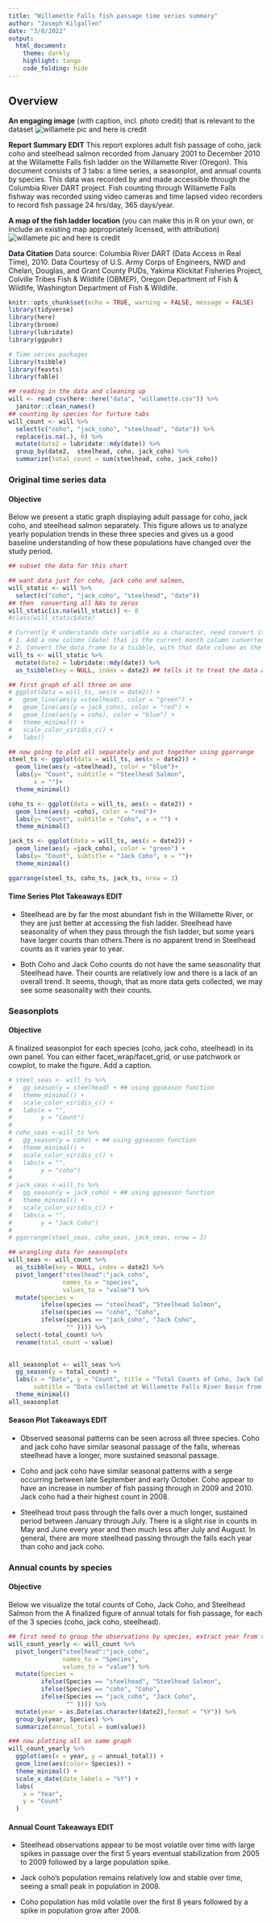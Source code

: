 ```yaml
---
title: "Willamette Falls fish passage time series summary"
author: "Joseph Kilgallen"
date: "3/8/2022"
output: 
  html_document:
    theme: darkly
    highlight: tango
    code_folding: hide
---
```

## Overview {.tabset .tabset-pills}

**An engaging image**
(with caption, incl. photo credit) that is relevant to the dataset
![willamete pic and here is credit](data/Willamette-basin.jpeg)


**Report Summary EDIT** 
This report explores adult fish passage of coho, jack coho and steelhead salmon recorded from January 2001 to December 2010 at the Willamette Falls fish ladder on the Willamette River (Oregon). This document consists of 3 tabs: a time series, a seasonplot, and annual counts by species. This data was recorded by and made accessible through the Columbia River DART project. Fish counting through Willamette Falls fishway was recorded using video cameras and time lapsed video recorders to record fish passage 24 hrs/day, 365 days/year.

**A map of the fish ladder location**
(you can make this in R on your own, or include an existing map appropriately licensed, with attribution)
![willamete pic and here is credit](data/ladder.jpeg)

**Data Citation**
Data source: Columbia River DART (Data Access in Real Time), 2010. Data Courtesy of U.S. Army Corps of Engineers, NWD and Chelan, Douglas, and Grant County PUDs, Yakima Klickitat Fisheries Project, Colville Tribes Fish & Wildlife (OBMEP), Oregon Department of Fish & Wildlife, Washington Department of Fish & Wildlife.


```r
knitr::opts_chunk$set(echo = TRUE, warning = FALSE, message = FALSE)
library(tidyverse)
library(here)
library(broom)
library(lubridate)
library(ggpubr)

# Time series packages
library(tsibble)
library(feasts)
library(fable)

## reading in the data and cleaning up
will <- read_csv(here::here("data", "willamette.csv")) %>% 
  janitor::clean_names()
## counting by species for furture tabs
will_count <- will %>% 
  select(c("coho", "jack_coho", "steelhead", "date")) %>% 
  replace(is.na(.), 0) %>% 
  mutate(date2 = lubridate::mdy(date)) %>% 
  group_by(date2,  steelhead, coho, jack_coho) %>% 
  summarize(total_count = sum(steelhead, coho, jack_coho))
```

### Original time series data

#### **Objective**

Below we present a static graph displaying adult passage for coho, jack coho, and steelhead salmon separately. This figure allows us to analyze yearly population trends in these three species and gives us a good baseline understanding of how these populations have changed over the study period. 
```r
## subset the data for this chart

## want data just for coho, jack coho and salmon, 
will_static <- will %>% 
  select(c("coho", "jack_coho", "steelhead", "date")) 
## then  converting all NAs to zeros
will_static[is.na(will_static)] <- 0
#class(will_static$date)

# Currently R understands date variable as a character, need convert it into a time series data frame (a *tsibble*)
# 1. Add a new column (date) that is the current month column converted to a time series class, yearmonth
# 2. Convert the data frame to a tsibble, with that date column as the time index
will_ts <- will_static %>% 
  mutate(date2 = lubridate::mdy(date)) %>% 
  as_tsibble(key = NULL, index = date2) ## tells it to treat the data as a time series tibble  

## first graph of all three on one
# ggplot(data = will_ts, aes(x = date2)) +
#   geom_line(aes(y =steelhead), color = "green") +
#   geom_line(aes(y = jack_coho), color = "red") +
#   geom_line(aes(y = coho), color = "blue") +
#   theme_minimal() +
#   scale_color_viridis_c() +
#   labs()

## now going to plot all separately and put together using ggarrange
steel_ts <- ggplot(data = will_ts, aes(x = date2)) +
  geom_line(aes(y =steelhead), color = "blue")+
  labs(y= "Count", subtitle = "Steelhead Salmon",
       x = "")+
  theme_minimal()

coho_ts <- ggplot(data = will_ts, aes(x = date2)) +
  geom_line(aes(y =coho), color = "red")+
  labs(y= "Count", subtitle = "Coho", x = "") +
  theme_minimal()

jack_ts <- ggplot(data = will_ts, aes(x = date2)) +
  geom_line(aes(y =jack_coho), color = "green") +
  labs(y= "Count", subtitle = "Jack Coho", x = "")+
  theme_minimal()

ggarrange(steel_ts, coho_ts, jack_ts, nrow = 3)

```

#### **Time Series Plot Takeaways EDIT**

- Steelhead are by far the most abundant fish in the Willamette River, or they are just better at accessing the fish ladder. Steelhead have seasonality of when they pass through the fish ladder, but some years have larger counts than others.There is no apparent trend in Steelhead counts as it varies year to year.

- Both Coho and Jack Coho counts do not have the same seasonality that Steelhead have. Their counts are relatively low and there is a lack of an overall trend. It seems, though, that as more data gets collected, we may see some seasonality with their counts.


### Seasonplots

#### **Objective**

A finalized seasonplot for each species (coho, jack coho, steelhead) in its own panel. You can either facet_wrap/facet_grid, or use patchwork or cowplot, to make the figure. Add a caption.

```r
# steel_seas <- will_ts %>% 
#   gg_season(y = steelhead) + ## using ggseason function
#   theme_minimal() +
#   scale_color_viridis_c() +
#   labs(x = "",
#        y = "Count")
# 
# coho_seas <-will_ts %>% 
#   gg_season(y = coho) + ## using ggseason function
#   theme_minimal() +
#   scale_color_viridis_c() +
#   labs(x = "",
#        y = "coho")
# 
# jack_seas <-will_ts %>% 
#   gg_season(y = jack_coho) + ## using ggseason function
#   theme_minimal() +
#   scale_color_viridis_c() +
#   labs(x = "",
#        y = "Jack Coho")
# 
# ggarrange(steel_seas, coho_seas, jack_seas, nrow = 3)

## wrangling data for seasonplots
will_seas <- will_count %>% 
  as_tsibble(key = NULL, index = date2) %>% 
  pivot_longer("steelhead":"jack_coho",
               names_to = "species",
               values_to = "value") %>% 
  mutate(species = 
         ifelse(species == "steelhead", "Steelhead Salmon",
         ifelse(species == "coho", "Coho", 
         ifelse(species == "jack_coho", "Jack Coho", 
                "" )))) %>% 
  select(-total_count) %>% 
  rename(total_count = value)
  

all_seasonplot <- will_seas %>% 
  gg_season(y = total_count) +
  labs(x = "Date", y = "Count", title = "Total Counts of Coho, Jack Coho, and Steelhead Salmon",
       subtitle = "Data collected at Willamette Falls River Basin from 2001-2010") +
  theme_minimal()
all_seasonplot
```

#### **Season Plot Takeaways EDIT**

- Observed seasonal patterns can be seen across all three species. Coho and jack coho have similar seasonal passage of the falls, whereas steelhead have a longer, more sustained seasonal passage.

- Coho and jack coho have similar seasonal patterns with a serge occurring between late September and early October. Coho appear to have an increase in number of fish passing through in 2009 and 2010. Jack coho had a their highest count in 2008.

- Steelhead trout pass through the falls over a much longer, sustained period between January through July. There is a slight rise in counts in May and June every year and then much less after July and August. In general, there are more steelhead passing through the falls each year than coho and jack coho.

### Annual counts by species

#### **Objective**

Below we visualize the total counts of Coho, Jack Coho, and Steelhead Salmon from the 
A finalized figure of annual totals for fish passage, for each of the 3 species (coho, jack coho, steelhead). 
```r
## first need to group the observations by species, extract year from the date column and then sum the species by year
will_count_yearly <- will_count %>% 
  pivot_longer("steelhead":"jack_coho",
               names_to = "Species",
               values_to = "value") %>%
  mutate(Species = 
         ifelse(Species == "steelhead", "Steelhead Salmon",
         ifelse(Species == "coho", "Coho", 
         ifelse(Species == "jack_coho", "Jack Coho", 
                "" )))) %>% 
  mutate(year = as.Date(as.character(date2),format = "%Y")) %>%
  group_by(year, Species) %>% 
  summarize(annual_total = sum(value))

### now plotting all on same graph
will_count_yearly %>% 
  ggplot(aes(x = year, y = annual_total)) +
  geom_line(aes(color= Species)) +
  theme_minimal() +
  scale_x_date(date_labels = "%Y") +
  labs(
    x = "Year",
    y = "Count"
  )
```


#### **Annual Count Takeaways EDIT**

- Steelhead observations appear to be most volatile over time with large spikes in passage over the first 5 years eventual stabilization from 2005 to 2009 followed by a large population spike.

- Jack coho’s population remains relatively low and stable over time, seeing a small peak in population in 2008.

- Coho population has mild volatile over the first 8 years followed by a spike in population grow after 2008.

